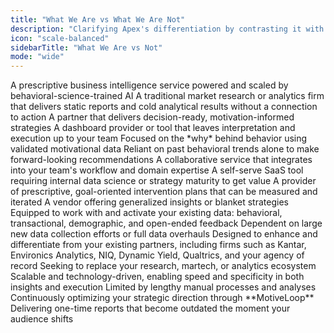 ```yaml
---
title: "What We Are vs What We Are Not"
description: "Clarifying Apex's differentiation by contrasting it with common alternatives"
icon: "scale-balanced"
sidebarTitle: "What We Are vs Not"
mode: "wide"
---
```


<Columns cols={2}>
  <Card title="Business Intelligence Service">
    <Card title="We Are" icon="check" horizontal>
        A prescriptive business intelligence service powered and scaled by behavioral-science-trained AI  
    </Card>
    <Card title="We Are Not" icon="x" horizontal color="red">
        A traditional market research or analytics firm that delivers static reports and cold analytical results without a connection to action
    </Card>
  </Card>

  <Card title="Strategic Partner">
    <Card title="We Are" icon="check" horizontal>
        A partner that delivers decision-ready, motivation-informed strategies
    </Card>
    <Card title="We Are Not" icon="x" horizontal color="red">
        A dashboard provider or tool that leaves interpretation and execution up to your team
    </Card>
  </Card>

  <Card title="Motivation Focused">
    <Card title="We Are" icon="check" horizontal>
        Focused on the *why* behind behavior using validated motivational data
    </Card>
    <Card title="We Are Not" icon="x" horizontal color="red">
        Reliant on past behavioral trends alone to make forward-looking recommendations
    </Card>
  </Card>

  <Card title="Collaborative Engagements">
    <Card title="We Are" icon="check" horizontal>
        A collaborative service that integrates into your team's workflow and domain expertise
    </Card>
    <Card title="We Are Not" icon="x" horizontal color="red">
        A self-serve SaaS tool requiring internal data science or strategy maturity to get value
    </Card>
  </Card>

  <Card title="Prescriptive Actions">
    <Card title="We Are" icon="check" horizontal>
        A provider of prescriptive, goal-oriented intervention plans that can be measured and iterated
    </Card>
    <Card title="We Are Not" icon="x" horizontal color="red">
        A vendor offering generalized insights or blanket strategies
    </Card>
  </Card>

  <Card title="Data Enhancer">
    <Card title="We Are" icon="check" horizontal>
        Equipped to work with and activate your existing data: behavioral, transactional, demographic, and open-ended feedback
    </Card>
    <Card title="We Are Not" icon="x" horizontal color="red">
        Dependent on large new data collection efforts or full data overhauls
    </Card>
  </Card>

  <Card title="Partner Friendly">
    <Card title="We Are" icon="check" horizontal>
        Designed to enhance and differentiate from your existing partners, including firms such as Kantar, Environics Analytics, NIQ, Dynamic Yield, Qualtrics, and your agency of record
    </Card>
    <Card title="We Are Not" icon="x" horizontal color="red">
        Seeking to replace your research, martech, or analytics ecosystem
    </Card>
  </Card>

  <Card title="Scalable Tech">
    <Card title="We Are" icon="check" horizontal>
        Scalable and technology-driven, enabling speed and specificity in both insights and execution
    </Card>
    <Card title="We Are Not" icon="x" horizontal color="red">
        Limited by lengthy manual processes and analyses
    </Card>
  </Card>

  <Card title="Ongoing Optimization">
    <Card title="We Are" icon="check" horizontal>
        Continuously optimizing your strategic direction through **MotiveLoop**
    </Card>
    <Card title="We Are Not" icon="x" horizontal color="red">
        Delivering one-time reports that become outdated the moment your audience shifts
    </Card>
  </Card>
</Columns>
